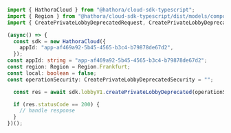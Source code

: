 ```typescript CreatePrivateLobbyDeprecated.ts
import { HathoraCloud } from "@hathora/cloud-sdk-typescript";
import { Region } from "@hathora/cloud-sdk-typescript/dist/models/components";
import { CreatePrivateLobbyDeprecatedRequest, CreatePrivateLobbyDeprecatedSecurity } from "@hathora/cloud-sdk-typescript/dist/models/operations";

(async() => {
  const sdk = new HathoraCloud({
    appId: "app-af469a92-5b45-4565-b3c4-b79878de67d2",
  });
const appId: string = "app-af469a92-5b45-4565-b3c4-b79878de67d2";
const region: Region = Region.Frankfurt;
const local: boolean = false;
const operationSecurity: CreatePrivateLobbyDeprecatedSecurity = "";

  const res = await sdk.lobbyV1.createPrivateLobbyDeprecated(operationSecurity, appId, region, local);

  if (res.statusCode == 200) {
    // handle response
  }
})();
```
